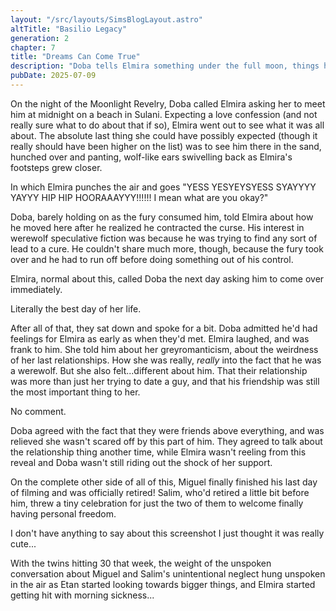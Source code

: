 ```yaml
---
layout: "/src/layouts/SimsBlogLayout.astro"
altTitle: "Basilio Legacy"
generation: 2
chapter: 7
title: "Dreams Can Come True"
description: "Doba tells Elmira something under the full moon, things heat up, while Salim and Miguel settle into their retirement."
pubDate: 2025-07-09
---
```


On the night of the Moonlight Revelry, Doba called Elmira asking her to meet him at midnight on a beach in Sulani. Expecting a love confession (and not really sure what to do about that if so), Elmira went out to see what it was all about. The absolute last thing she could have possibly expected (though it really should have been higher on the list) was to see him there in the sand, hunched over and panting, wolf-like ears swivelling back as Elmira's footsteps grew closer.

<BlogImage imgSrc="/images/blog/basiliox2-7-ZOOWEEMAMA.png" imgAlt="A Sims 4 screenshot, Doba, in werewolf form, glowing red looking at Elmira. Elmira is looking back at him in shock. They're both on a beach.">
In which Elmira punches the air and goes "YESS YESYEYSYESS SYAYYYY YAYYY HIP HIP HOORAAAYYY!!!!!! I mean what are you okay?"
</BlogImage>

Doba, barely holding on as the fury consumed him, told Elmira about how he moved here after he realized he contracted the curse. His interest in werewolf speculative fiction was because he was trying to find any sort of lead to a cure. He couldn't share much more, though, because the fury took over and he had to run off before doing something out of his control.

Elmira, normal about this, called Doba the next day asking him to come over immediately.

<BlogImage imgSrc="/images/blog/basiliox2-7-singletrackmind.png" imgAlt="A Sims 4 screenshot, Elmira's sim panel with a highlighted moodlet that says 'Flirty +1, I Woohoo'd a Werewolf! (From... You Know). And I'd do it again, too!'">
Literally the best day of her life.
</BlogImage>

After all of that, they sat down and spoke for a bit. Doba admitted he'd had feelings for Elmira as early as when they'd met. Elmira laughed, and was frank to him. She told him about her greyromanticism, about the weirdness of her last relationships. How she was really, *really* into the fact that he was a werewolf. But she also felt...different about him. That their relationship was more than just her trying to date a guy, and that his friendship was still the most important thing to her.

<BlogImage imgSrc="/images/blog/basiliox2-7-maybesomething.png" imgAlt="A Sims 4 screenshot, ">
No comment.
</BlogImage>

Doba agreed with the fact that they were friends above everything, and was relieved she wasn't scared off by this part of him. They agreed to talk about the relationship thing another time, while Elmira wasn't reeling from this reveal and Doba wasn't still riding out the shock of her support.

On the complete other side of all of this, Miguel finally finished his last day of filming and was officially retired! Salim, who'd retired a little bit before him, threw a tiny celebration for just the two of them to welcome finally having personal freedom.

<BlogImage imgSrc="/images/blog/basiliox2-7-oldmanyaoi.png" imgAlt="A Sims 4 screenshot, ">
I don't have anything to say about this screenshot I just thought it was really cute...
</BlogImage>

With the twins hitting 30 that week, the weight of the unspoken conversation about Miguel and Salim's unintentional neglect hung unspoken in the air as Etan started looking towards bigger things, and Elmira started getting hit with morning sickness...